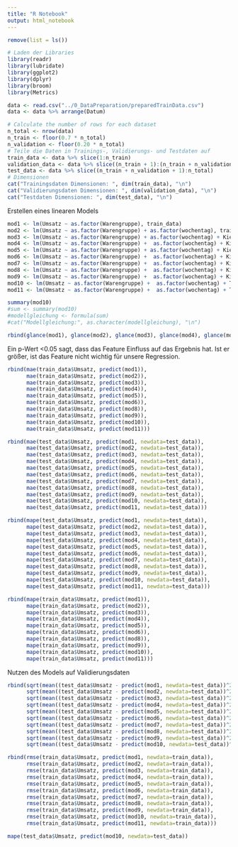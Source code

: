 ```yaml
---
title: "R Notebook"
output: html_notebook
---
```

```r
remove(list = ls())
```

```r
# Laden der Libraries
library(readr)
library(lubridate)
library(ggplot2)
library(dplyr)
library(broom)
library(Metrics)
```

```r
data <- read.csv("../0_DataPreparation/preparedTrainData.csv")
data <- data %>% arrange(Datum)

```


```r
# Calculate the number of rows for each dataset
n_total <- nrow(data)
n_train <- floor(0.7 * n_total)
n_validation <- floor(0.20 * n_total)
# Teile die Daten in Trainings-, Validierungs- und Testdaten auf
train_data <- data %>% slice(1:n_train)
validation_data <- data %>% slice((n_train + 1):(n_train + n_validation))
test_data <- data %>% slice((n_train + n_validation + 1):n_total)
# Dimensionen
cat("Trainingsdaten Dimensionen: ", dim(train_data), "\n")
cat("Validierungsdaten Dimensionen: ", dim(validation_data), "\n")
cat("Testdaten Dimensionen: ", dim(test_data), "\n")
```
Erstellen eines linearen Models
```r
mod1 <- lm(Umsatz ~ as.factor(Warengruppe), train_data)
mod2 <- lm(Umsatz ~ as.factor(Warengruppe) + as.factor(wochentag), train_data)
mod3 <- lm(Umsatz ~ as.factor(Warengruppe) + as.factor(wochentag) + KielerWoche, train_data)
mod4 <- lm(Umsatz ~ as.factor(Warengruppe) +  as.factor(wochentag) + KielerWoche + Temperatur, train_data)
mod5 <- lm(Umsatz ~ as.factor(Warengruppe) + as.factor(wochentag) + KielerWoche + Temperatur + Windgeschwindigkeit, train_data)
mod6 <- lm(Umsatz ~ as.factor(Warengruppe) +  as.factor(wochentag) + KielerWoche + Temperatur + Windgeschwindigkeit + Wettercode, train_data)
mod7 <- lm(Umsatz ~ as.factor(Warengruppe) +  as.factor(wochentag) + KielerWoche + Temperatur + Windgeschwindigkeit + Wettercode + Feiertag, train_data)
mod8 <- lm(Umsatz ~ as.factor(Warengruppe) +  as.factor(wochentag) + KielerWoche + Temperatur + Windgeschwindigkeit + Wettercode + Feiertag + Ferien, train_data)
mod9 <- lm(Umsatz ~ as.factor(Warengruppe) +  as.factor(wochentag) + KielerWoche + Temperatur + Windgeschwindigkeit + Wettercode + Feiertag, train_data)
mod10 <- lm(Umsatz ~ as.factor(Warengruppe) +  as.factor(wochentag) + Temperatur + jahreszeit + Feiertag + Ferien, train_data)
mod11 <- lm(Umsatz ~ as.factor(Warengruppe) +  as.factor(wochentag) + Temperatur + jahreszeit + Feiertag + Ferien + jahreszeit * Temperatur, train_data)
```

```r
summary(mod10)
#sum <- summary(mod10)
#modellgleichung <- formula(sum)
#cat("Modellgleichung:", as.character(modellgleichung), "\n")
```


```r
rbind(glance(mod1), glance(mod2), glance(mod3), glance(mod4), glance(mod5), glance(mod5), glance(mod6), glance(mod7), glance(mod8), glance(mod9), glance(mod10), glance(mod11))
```
Ein p-Wert <0.05 sagt, dass das Feature Einfluss auf das Ergebnis hat. Ist er größer, ist das Feature nicht wichtig für unsere Regression.

```r
rbind(mae(train_data$Umsatz, predict(mod1)),
      mae(train_data$Umsatz, predict(mod2)),
      mae(train_data$Umsatz, predict(mod3)),
      mae(train_data$Umsatz, predict(mod4)),
      mae(train_data$Umsatz, predict(mod5)),
      mae(train_data$Umsatz, predict(mod6)),
      mae(train_data$Umsatz, predict(mod8)),
      mae(train_data$Umsatz, predict(mod9)),
      mae(train_data$Umsatz, predict(mod10)),
      mae(train_data$Umsatz, predict(mod11)))
```
```r
rbind(mae(test_data$Umsatz, predict(mod1, newdata=test_data)),
      mae(test_data$Umsatz, predict(mod2, newdata=test_data)),
      mae(test_data$Umsatz, predict(mod3, newdata=test_data)),
      mae(test_data$Umsatz, predict(mod4, newdata=test_data)),
      mae(test_data$Umsatz, predict(mod5, newdata=test_data)),
      mae(test_data$Umsatz, predict(mod6, newdata=test_data)),
      mae(test_data$Umsatz, predict(mod7, newdata=test_data)),
      mae(test_data$Umsatz, predict(mod8, newdata=test_data)),
      mae(test_data$Umsatz, predict(mod9, newdata=test_data)),
      mae(test_data$Umsatz, predict(mod10, newdata=test_data)),
      mae(test_data$Umsatz, predict(mod11, newdata=test_data)))
```
```r
rbind(mape(test_data$Umsatz, predict(mod1, newdata=test_data)),
      mape(test_data$Umsatz, predict(mod2, newdata=test_data)),
      mape(test_data$Umsatz, predict(mod3, newdata=test_data)),
      mape(test_data$Umsatz, predict(mod4, newdata=test_data)),
      mape(test_data$Umsatz, predict(mod5, newdata=test_data)),
      mape(test_data$Umsatz, predict(mod6, newdata=test_data)),
      mape(test_data$Umsatz, predict(mod7, newdata=test_data)),
      mape(test_data$Umsatz, predict(mod8, newdata=test_data)),
      mape(test_data$Umsatz, predict(mod9, newdata=test_data)),
      mape(test_data$Umsatz, predict(mod10, newdata=test_data)),
      mape(test_data$Umsatz, predict(mod11, newdata=test_data)))
```
```r
rbind(mape(train_data$Umsatz, predict(mod1)),
      mape(train_data$Umsatz, predict(mod2)),
      mape(train_data$Umsatz, predict(mod3)),
      mape(train_data$Umsatz, predict(mod4)),
      mape(train_data$Umsatz, predict(mod5)),
      mape(train_data$Umsatz, predict(mod6)),
      mape(train_data$Umsatz, predict(mod8)),
      mape(train_data$Umsatz, predict(mod9)),
      mape(train_data$Umsatz, predict(mod10)),
      mape(train_data$Umsatz, predict(mod11)))
```



Nutzen des Models auf Validierungsdaten
```r
rbind(sqrt(mean((test_data$Umsatz - predict(mod1, newdata=test_data))^2)),
      sqrt(mean((test_data$Umsatz - predict(mod2, newdata=test_data))^2)),
      sqrt(mean((test_data$Umsatz - predict(mod3, newdata=test_data))^2)),
      sqrt(mean((test_data$Umsatz - predict(mod4, newdata=test_data))^2)),
      sqrt(mean((test_data$Umsatz - predict(mod5, newdata=test_data))^2)),
      sqrt(mean((test_data$Umsatz - predict(mod6, newdata=test_data))^2)),
      sqrt(mean((test_data$Umsatz - predict(mod7, newdata=test_data))^2)),
      sqrt(mean((test_data$Umsatz - predict(mod8, newdata=test_data))^2)),
      sqrt(mean((test_data$Umsatz - predict(mod9, newdata=test_data))^2)),
      sqrt(mean((test_data$Umsatz - predict(mod10, newdata=test_data))^2)))
```

```r
rbind(rmse(train_data$Umsatz, predict(mod1, newdata=train_data)),
      rmse(train_data$Umsatz, predict(mod2, newdata=train_data)),
      rmse(train_data$Umsatz, predict(mod3, newdata=train_data)),
      rmse(train_data$Umsatz, predict(mod4, newdata=train_data)),
      rmse(train_data$Umsatz, predict(mod5, newdata=train_data)),
      rmse(train_data$Umsatz, predict(mod6, newdata=train_data)),
      rmse(train_data$Umsatz, predict(mod7, newdata=train_data)),
      rmse(train_data$Umsatz, predict(mod8, newdata=train_data)),
      rmse(train_data$Umsatz, predict(mod9, newdata=train_data)),
      rmse(train_data$Umsatz, predict(mod10, newdata=train_data)),
      rmse(train_data$Umsatz, predict(mod11, newdata=train_data)))

```

```r
mape(test_data$Umsatz, predict(mod10, newdata=test_data))
```

